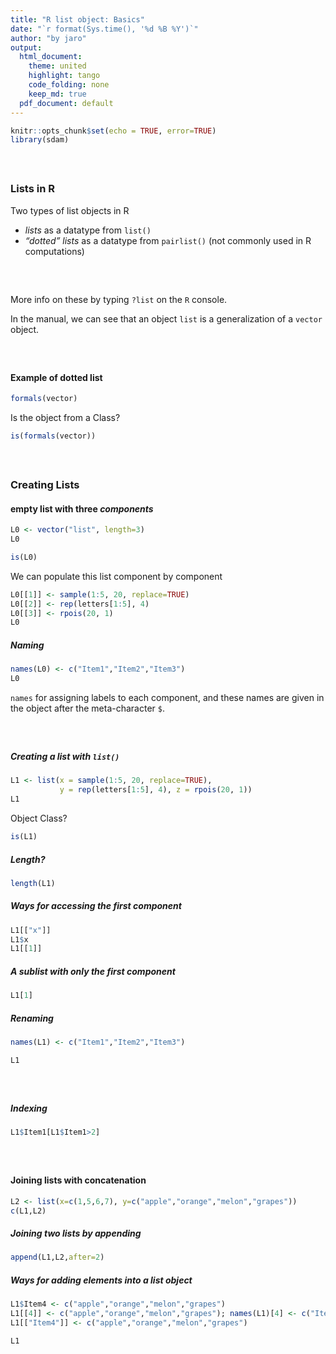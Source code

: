 ---
title: "R list object: Basics"
date: "`r format(Sys.time(), '%d %B %Y')`"
author: "by jaro"
output:
  html_document:
    theme: united
    highlight: tango
    code_folding: none
    keep_md: true
  pdf_document: default
---

```{r setup, echo=FALSE, message=FALSE}
knitr::opts_chunk$set(echo = TRUE, error=TRUE)
library(sdam)
```

<div style="margin-bottom:60px;"> </div>


### Lists in R

Two types of list objects in R

* *lists*  as a datatype from `list()`
* *"dotted" lists* as a datatype from `pairlist()` (not commonly used in R computations)

<div style="margin-bottom:60px;"> </div>

More info on these by typing `?list` on the `R` console.

In the manual, we can see that an object `list` is a generalization of a `vector` object.

<div style="margin-bottom:60px;"> </div>

#### Example of dotted list
```{r}
formals(vector)
```

Is the object from a Class?
```{r}
is(formals(vector))
```


<div style="margin-bottom:60px;"> </div>



### Creating Lists

#### empty list with three *components*
```{r}
L0 <- vector("list", length=3)
L0
```

```{r}
is(L0)
```

We can populate this list component by component

```{r}
L0[[1]] <- sample(1:5, 20, replace=TRUE)
L0[[2]] <- rep(letters[1:5], 4)
L0[[3]] <- rpois(20, 1)
L0
```

##### Naming
```{r}
names(L0) <- c("Item1","Item2","Item3")
L0
```

`names` for assigning labels to each component, and these names are given in the object after 
the meta-character `$`. 



<div style="margin-bottom:60px;"> </div>

##### Creating a list with `list()`
```{r}
L1 <- list(x = sample(1:5, 20, replace=TRUE),
           y = rep(letters[1:5], 4), z = rpois(20, 1))
L1
```

Object Class?
```{r}
is(L1)
```

##### Length?
```{r}
length(L1)
```



##### Ways for accessing the first component
```{r}
L1[["x"]]
L1$x
L1[[1]]
```


##### A sublist with only the first component
```{r}
L1[1]
```


##### Renaming
```{r}
names(L1) <- c("Item1","Item2","Item3")
```
```{r}
L1
```

<div style="margin-bottom:60px;"> </div>

##### Indexing
```{r}
L1$Item1[L1$Item1>2]
```


<div style="margin-bottom:60px;"> </div>

#### Joining lists with concatenation
```{r}
L2 <- list(x=c(1,5,6,7), y=c("apple","orange","melon","grapes"))
c(L1,L2)
```

##### Joining two lists by appending
```{r}
append(L1,L2,after=2)
```

##### Ways for adding elements into a list object
```{r}
L1$Item4 <- c("apple","orange","melon","grapes")
L1[[4]] <- c("apple","orange","melon","grapes"); names(L1)[4] <- c("Item4")
L1[["Item4"]] <- c("apple","orange","melon","grapes")
```
```{r}
L1
```


<div style="margin-bottom:60px;"> </div>


